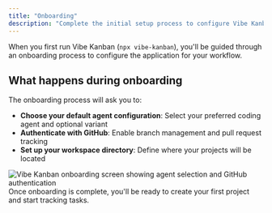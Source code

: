 ```yaml
---
title: "Onboarding"
description: "Complete the initial setup process to configure Vibe Kanban for your workflow"
---
```


When you first run Vibe Kanban (`npx vibe-kanban`), you'll be guided through an onboarding process to configure the application for your workflow.

## What happens during onboarding

The onboarding process will ask you to:

- **Choose your default agent configuration**: Select your preferred coding agent and optional variant
- **Authenticate with GitHub**: Enable branch management and pull request tracking
- **Set up your workspace directory**: Define where your projects will be located

<Frame>
<img src="/images/screenshot-onboarding.png" alt="Vibe Kanban onboarding screen showing agent selection and GitHub authentication" />
</Frame>

<Check>
Once onboarding is complete, you'll be ready to create your first project and start tracking tasks.
</Check>
